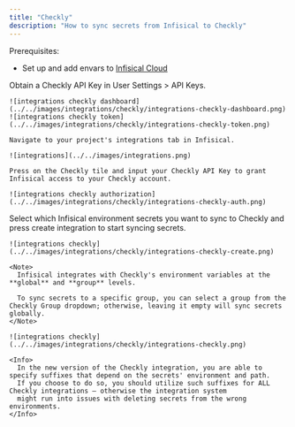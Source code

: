 ```yaml
---
title: "Checkly"
description: "How to sync secrets from Infisical to Checkly"
---
```


Prerequisites:

- Set up and add envars to [Infisical Cloud](https://app.infisical.com)

<Steps>
  <Step title="Authorize Infisical for Checkly">
    Obtain a Checkly API Key in User Settings > API Keys.

    ![integrations checkly dashboard](../../images/integrations/checkly/integrations-checkly-dashboard.png)
    ![integrations checkly token](../../images/integrations/checkly/integrations-checkly-token.png)

    Navigate to your project's integrations tab in Infisical.

    ![integrations](../../images/integrations.png)

    Press on the Checkly tile and input your Checkly API Key to grant Infisical access to your Checkly account.

    ![integrations checkly authorization](../../images/integrations/checkly/integrations-checkly-auth.png)

  </Step>
  <Step title="Start integration">
    Select which Infisical environment secrets you want to sync to Checkly and press create integration to start syncing secrets.

    ![integrations checkly](../../images/integrations/checkly/integrations-checkly-create.png)

    <Note>
      Infisical integrates with Checkly's environment variables at the **global** and **group** levels.
      
      To sync secrets to a specific group, you can select a group from the Checkly Group dropdown; otherwise, leaving it empty will sync secrets globally.
    </Note>

    ![integrations checkly](../../images/integrations/checkly/integrations-checkly.png)

    <Info>
      In the new version of the Checkly integration, you are able to specify suffixes that depend on the secrets' environment and path. 
      If you choose to do so, you should utilize such suffixes for ALL Checkly integrations – otherwise the integration system 
      might run into issues with deleting secrets from the wrong environments.
    </Info>
  </Step>
</Steps>